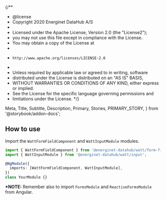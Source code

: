 {/**
 * @license
 * Copyright 2020 Energinet DataHub A/S
 *
 * Licensed under the Apache License, Version 2.0 (the "License2");
 * you may not use this file except in compliance with the License.
 * You may obtain a copy of the License at
 *
 *     http://www.apache.org/licenses/LICENSE-2.0
 *
 * Unless required by applicable law or agreed to in writing, software
 * distributed under the License is distributed on an "AS IS" BASIS,
 * WITHOUT WARRANTIES OR CONDITIONS OF ANY KIND, either express or implied.
 * See the License for the specific language governing permissions and
 * limitations under the License.
 */}

  Meta,
  Title,
  Subtitle,
  Description,
  Primary,
  Stories,
  PRIMARY_STORY,
} from '@storybook/addon-docs';

<Meta title="Components/Text Field" />

## How to use

Import the `WattFormFieldComponent` and `WattInputModule` modules.

```typescript
import { WattFormFieldComponent } from '@energinet-datahub/watt/form-field';
import { WattInputModule } from '@energinet-datahub/watt/input';

@NgModule({
  imports: [WattFormFieldComponent, WattInputModule],
})
class YourModule {}
```

**\*NOTE:** Remember also to import `FormsModule` and `ReactiveFormsModule` from Angular.

